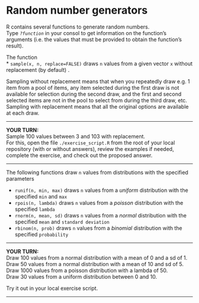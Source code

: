 # Random number generators

R contains several functions to generate random numbers.  
Type *`?function`* in your consol to get information on the function's arguments (i.e. the values that must be provided to obtain the function's result).  

The function  
*    `sample(x, n, replace=FALSE)` draws `n` values from a given vector `x` without replacement (by default) . 

Sampling without replacement means that when you repeatedly draw e.g. 1 item from a pool of items, any item selected during the first draw is not available for selection during the second draw, and the first and second selected items are not in the pool to select from during the third draw, etc. Sampling with replacement means that all the original options are available at each draw.  

***
**YOUR TURN:**  
Sample 100 values between 3 and 103 with replacement.    
For this, open the file `./exercise_script.R` from the root of your local repository (with or without answers), review the examples if needed, complete the exercise, and check out the proposed answer.

***

The following functions draw `n` values from distributions with the specified parameters  

* `runif(n, min, max)` draws `n` values from a *uniform* distribution with the specified `min` and `max`  
* `rpois(n, lambda)` draws `n` values from a *poisson* distribution with the specified `lambda`  
* `rnorm(n, mean, sd)` draws `n` values from a *normal* distribution with the specified `mean` and `standard deviation`  
* `rbinom(n, prob)`	draws `n` values from a	*binomial* distribution with the specified `probability`  

***
**YOUR TURN:**    
Draw 100 values from a normal distribution with a mean of 0 and a sd of 1.  
Draw 50 values from a normal distribution with a mean of 10 and sd of 5.  
Draw 1000 values from a poisson distribution with a lambda of 50.  
Draw 30 values from a uniform distribution between 0 and 10.  

Try it out in your local exercise script.

***


 


